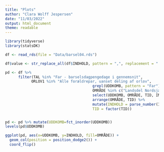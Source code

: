 ```yaml
---
title: "Plots"
author: "Clara Wolff Jespersen"
date: "11/03/2022"
output: html_document
theme: readable
---
```



```r
library(tidyverse)
library(statsDK)
```



```r
df <- read_rds(file = "Data/barsel04.rds")

df$value <- str_replace_all(df$INDHOLD, pattern = ",", replacement = ".") %>% as.double()

pd <- df %>% 
      filter(TAL %in% "Far - barselsdagpengedage i gennemsnit", 
            ORLOV1 %in% "Alle forældrepar, uanset deling af orlov",
                                        grepl(UDDKOMB, pattern = "Far"), #uddannelseskombinationer som kun indeholder far
                                        OMRÅDE %in% c("Landsdel Nordsjælland","Landsdel Vestjylland")) %>% 
                                        select(UDDKOMB, OMRÅDE, TID, INDHOLD) %>% 
                                        arrange(OMRÅDE, TID) %>% 
                                        mutate(INDHOLD = parse_number(INDHOLD, locale = locale(decimal_mark = ",")),
                                        TID = factor(TID))


pd <- pd %>% mutate(UDDKOMB=fct_inorder(UDDKOMB))
levels(pd$UDDKOMB)

ggplot(pd, aes(x=UDDKOMB, y=INDHOLD, fill=OMRÅDE)) + 
  geom_col(position = position_dodge2()) +
  coord_flip()
```


